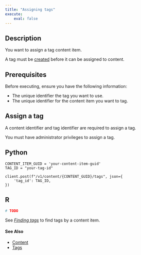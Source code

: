 ```yaml
---
title: "Assigning tags"
execute:
    eval: false
---
```


## Description

You want to assign a tag content item.

::: {.callout-tip}

A tag must be [created](../create/index.qmd) before it can be assigned to content.

:::

## Prerequisites

Before executing, ensure you have the following information:

- The unique identifier the tag you want to use.
- The unique identifier for the content item you want to tag.

## Assign a tag

A content identifier and tag identifier are required to assign a tag.

::: {.callout-warning}

You must have administrator privileges to assign a tag.

:::

::: {.panel-tabset group="language"}

## Python

```.python

CONTENT_ITEM_GUID = 'your-content-item-guid'
TAG_ID = "your-tag-id"

client.post(f"/v1/content/{CONTENT_GUID}/tags", json={
    'tag_id': TAG_ID,
})
```


## R

```.r
# TODO
```

:::

::: {.callout-tip}

See [*Finding tags*](../find/index.qmd) to find tags by a content item.

:::

#### See Also

- [Content](../../content/index.qmd)
- [Tags](../index.qmd)

